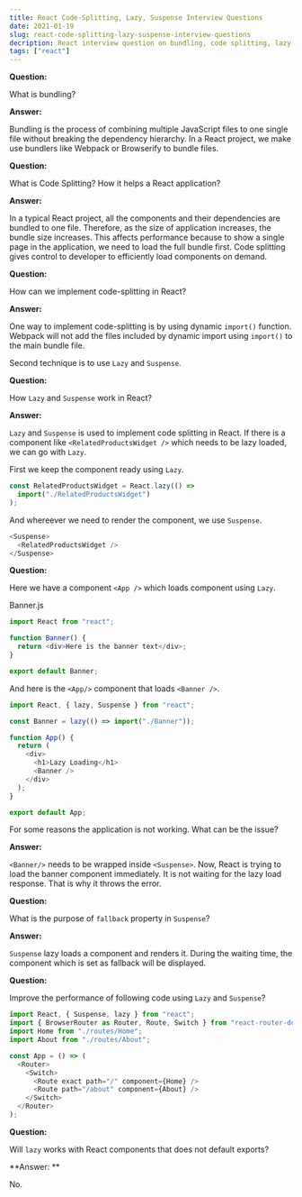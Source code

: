 ```yaml
---
title: React Code-Splitting, Lazy, Suspense Interview Questions
date: 2021-01-19
slug: react-code-splitting-lazy-suspense-interview-questions
decription: React interview question on bundling, code splitting, lazy and suspense in React, implementing code-splitting, performance improvement for lazy and suspense.
tags: ["react"]
---
```



**Question:**

What is bundling?

**Answer:**

Bundling is the process of combining multiple JavaScript files to one single file without breaking the dependency hierarchy. In a React project, we make use bundlers like Webpack or Browserify to bundle files.

<Divider />

**Question:**

What is Code Splitting? How it helps a React application?

**Answer:**

In a typical React project, all the components and their dependencies are bundled to one file. Therefore, as the size of application increases, the bundle size increases. This affects performance because to show a single page in the application, we need to load the full bundle first. Code splitting gives control to developer to efficiently load components on demand.

<Divider />

**Question:**

How can we implement code-splitting in React?

**Answer:**

One way to implement code-splitting is by using dynamic `import()` function. Webpack will not add the files included by dynamic import using `import()` to the main bundle file.

Second technique is to use `Lazy` and `Suspense`.

<Divider />

**Question:**

How `Lazy` and `Suspense` work in React?

**Answer:**

`Lazy` and `Suspense` is used to implement code splitting in React. If there is a component like `<RelatedProductsWidget />` which needs to be lazy loaded, we can go with `Lazy`.

First we keep the component ready using `Lazy`.

```javascript
const RelatedProductsWidget = React.lazy(() =>
  import("./RelatedProductsWidget")
);
```

And whereever we need to render the component, we use `Suspense`.

```javascript
<Suspense>
  <RelatedProductsWidget />
</Suspense>
```

<Divider />

**Question:**

Here we have a component `<App />` which loads <Banner /> component using `Lazy`.

Banner.js

```javascript
import React from "react";

function Banner() {
  return <div>Here is the banner text</div>;
}

export default Banner;
```

And here is the `<App/>` component that loads `<Banner />`.

```javascript
import React, { lazy, Suspense } from "react";

const Banner = lazy(() => import("./Banner"));

function App() {
  return (
    <div>
      <h1>Lazy Loading</h1>
      <Banner />
    </div>
  );
}

export default App;
```

For some reasons the application is not working. What can be the issue?

**Answer:**

`<Banner/>` needs to be wrapped inside `<Suspense>`. Now, React is trying to load the banner component immediately. It is not waiting for the lazy load response. That is why it throws the error.

<Divider />

**Question:**

What is the purpose of `fallback` property in `Suspense`?

**Answer:**

`Suspense` lazy loads a component and renders it. During the waiting time, the component which is set as fallback will be displayed.

<Divider />

**Question:**

Improve the performance of following code using `Lazy` and `Suspense`?

```javascript
import React, { Suspense, lazy } from "react";
import { BrowserRouter as Router, Route, Switch } from "react-router-dom";
import Home from "./routes/Home";
import About from "./routes/About";

const App = () => (
  <Router>
    <Switch>
      <Route exact path="/" component={Home} />
      <Route path="/about" component={About} />
    </Switch>
  </Router>
);
```

<Divider />

**Question:**

Will `lazy` works with React components that does not default exports?

**Answer: **

No.
